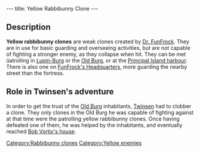 ---
title: Yellow Rabbibunny Clone
---

{{Enemy|
Name=Yellow rabbibunny clone|
Image=Lba ingame yellow rabbibunnyclone.jpg|
Strength=Yellow|
Reaction=Falls backwards|
Recovery=5 seconds|
Rate=1 second|
Damage=4%|
Range=32 paces|
Speed=10.8kph maximum}}

==Description==
'''Yellow rabbibunny clones''' are weak clones created by [[Dr. FunFrock]]. They are in use for basic guarding and overseeing activities, but are not capable of fighting a stronger enemy, as they collapse when hit. They can be met üatrolling in [[Lupin-Burg]] or the [[Old Burg]], or at the [[Principal Island harbour]]. There is also one on [[FunFrock's Headquarters]], more guarding the nearby street than the fortress.

==Role in Twinsen's adventure==
In order to get the trust of the [[Old Burg]] inhabitants, [[Twinsen]] had to clobber a clone. They only clones in the Old Burg he was capable of fighting against at that time were the patrolling yellow rabbibunny clones. Once having defeated one of them, he was helped by the inhabitants, and eventually reached [[Bob Vortix's house]].

[[Category:Rabbibunny clones]]
[[Category:Yellow enemies]]